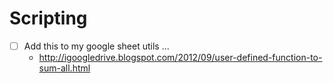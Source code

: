 
# Scripting
- [ ] Add this to my google sheet utils ...
	- http://igoogledrive.blogspot.com/2012/09/user-defined-function-to-sum-all.html
